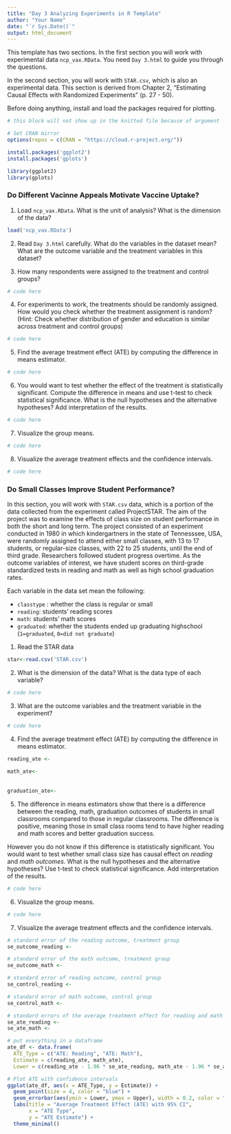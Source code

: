 ```yaml
---
title: "Day 3 Analyzing Experiments in R Template"
author: "Your Name"
date: "`r Sys.Date()`"
output: html_document
---
```


This template has two sections. In the first section you will work with experimental data `ncp_vax.RData`. You need `Day 3.html` to guide you through the questions.

In the second section, you will work with `STAR.csv`, which is also an experimental data. This section is derived from Chapter 2, "Estimating Causal Effects with Randomized Experiments" (p. 27 - 50).

Before doing anything, install and load the packages required for plotting.

```r
# this block will not show up in the knitted file because of argument 'include=FALSE'

# Set CRAN mirror
options(repos = c(CRAN = "https://cloud.r-project.org/"))

install.packages('ggplot2')
install.packages('gplots')

library(ggplot2)
library(gplots)
```

### Do Different Vacinne Appeals Motivate Vaccine Uptake?

1.  Load `ncp_vax.RData`. What is the unit of analysis? What is the dimension of the data? 

```r
load('ncp_vax.RData')
```

2. Read `Day 3.html` carefully. What do the variables in the dataset mean? What are the outcome variable and the treatment variables in this dataset?


3. How many respondents were assigned to the treatment and control groups?

```r
# code here
```

4. For experiments to work, the treatments should be randomly assigned. How would you check whether the treatment assignment is random? (Hint: Check whether distribution of gender and education is similar across treatment and control groups)

```r
# code here
```

5. Find the average treatment effect (ATE) by computing the difference in means estimator.

```r
# code here
```

6. You would want to test whether the effect of the treatment is statistically significant. Compute the difference in means and use t-test to check statistical significance. What is the null hypotheses and the alternative hypotheses? Add interpretation of the results.

```r
# code here
```

7. Visualize the group means.

```r
# code here
```

8. Visualize the average treatment effects and the confidence intervals.

```r
# code here
```

### Do Small Classes Improve Student Performance?

In this section, you will work with `STAR.csv` data, which is a portion of the data collected from the experiment called ProjectSTAR. The aim of the project was to examine the effects of class size on student performance in both the short and long term. The project consisted of an experiment conducted in 1980 in which kindergartners in the state of Tennesssee, USA, were randomly assigned to attend either small classes, with 13 to 17 students, or regular-size classes, with 22 to 25 students, until the end of third grade.  Researchers followed student progress overtime. As the outcome variables of interest, we have student scores on third-grade standardized tests in reading and math as well as high school graduation rates.

Each variable in the data set mean the following:

- `classtype` : whether the class is regular or small
- `reading`: students' reading scores
- `math`: students' math scores
- `graduated`: whether the students ended up graduating highschool (`1=graduated`, `0=did not graduate`)

1. Read the STAR data

```r
star<-read.csv('STAR.csv')
```

2. What is the dimension of the data? What is the data type of each variable?

```r
# code here
```

3. What are the outcome variables and the treatment variable in the experiment?

```r
# code here
```

4. Find the average treatment effect (ATE) by computing the difference in means estimator. 

```r
reading_ate <-
  
math_ate<-
  
  
graduation_ate<-
```

5. The difference in means estimators show that there is a difference between the reading, math, graduation outcomes of students in small classrooms compared to those in regular classrooms. The difference is positive, meaning those in small class rooms tend to have higher reading and math scores and better graduation success. 

However you do not know if this difference is statistically significant. You would want to test whether small class size has causal effect on *reading* and *math outcomes*. What is the null hypotheses and the alternative hypotheses? Use t-test to check statistical significance. Add interpretation of the results.

```r
# code here
```

6. Visualize the group means.

```r
# code here
```

7. Visualize the average treatment effects and the confidence intervals.

```r
# standard error of the reading outcome, treatment group
se_outcome_reading <- 

# standard error of the math outcome, treatment group
se_outcome_math <- 

# standard error of reading outcome, control group
se_control_reading <- 

# standard error of math outcome, control group
se_control_math <- 

# standard errors of the average treatment effect for reading and math outcomes
se_ate_reading <- 
se_ate_math <- 

# put everything in a dataframe
ate_df <- data.frame(
  ATE_Type = c("ATE: Reading", "ATE: Math"),
  Estimate = c(reading_ate, math_ate),
  Lower = c(reading_ate - 1.96 * se_ate_reading, math_ate - 1.96 * se_ate_math), Upper = c(reading_ate + 1.96 * se_ate_reading, math_ate + 1.96 * se_ate_math))

# Plot ATE with confidence intervals
ggplot(ate_df, aes(x = ATE_Type, y = Estimate)) +
  geom_point(size = 4, color = "blue") +
  geom_errorbar(aes(ymin = Lower, ymax = Upper), width = 0.2, color = "red") +
  labs(title = "Average Treatment Effect (ATE) with 95% CI",
       x = "ATE Type",
       y = "ATE Estimate") +
  theme_minimal()
```


